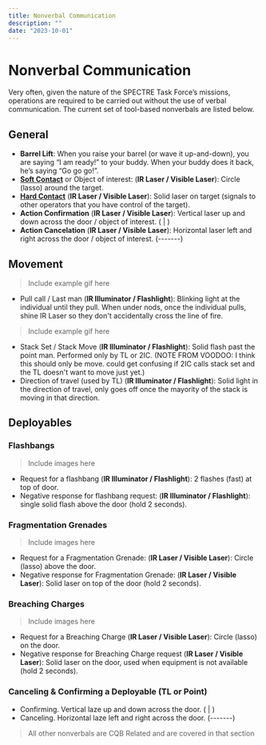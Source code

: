 ```yaml
---
title: Nonverbal Communication
description: ""
date: "2023-10-01"
---
```


# Nonverbal Communication
Very often, given the nature of the SPECTRE Task Force’s missions, operations are required to be carried out without the use of verbal communication. The current set of tool-based nonverbals are listed below. 

## General
- **Barrel Lift**: When you raise your barrel (or wave it up-and-down), you are saying “I am ready!” to your buddy. When your buddy does it back, he’s saying “Go go go!”.
- [**Soft Contact**](/docs/section-maneuvers/reaction-to-contact#types-of-contact) or Object of interest: (**IR Laser / Visible Laser**): Circle (lasso) around the target.
- [**Hard Contact**](/docs/section-maneuvers/reaction-to-contact#types-of-contact) (**IR Laser / Visible Laser**): Solid laser on target (signals to other operators that you have control of the target).
- **Action Confirmation** (**IR Laser / Visible Laser**): Vertical laser up and down across the door / object of interest.    ( | )
- **Action Cancelation** (**IR Laser / Visible Laser**): Horizontal laser left and right across the door / object of interest.   (-------)

## Movement
> Include example gif here
- Pull call / Last man (**IR Illuminator / Flashlight**): Blinking light at the individual until they pull. When under nods, once the individual pulls, shine IR Laser so they don't accidentally cross the line of fire. 
> Include example gif here
- Stack Set / Stack Move (**IR Illuminator / Flashlight**): Solid flash past the point man. Performed only by TL or 2IC. (NOTE FROM VOODOO: I think this should only be move. could get confusing if 2IC calls stack set and the TL doesn't want to move just yet.)  
- Direction of travel (used by TL) (**IR Illuminator / Flashlight**): Solid light in the direction of travel, only goes off once the mayority of the stack is moving in that direction.

## Deployables

### Flashbangs
> Include images here
- Request for a flashbang (**IR Illuminator / Flashlight**): 2 flashes (fast) at top of door.
- Negative response for flashbang request: (**IR Illuminator / Flashlight**): single solid flash above the door (hold 2 seconds).

### Fragmentation Grenades
> Include images here
- Request for a Fragmentation Grenade: (**IR Laser / Visible Laser**): Circle (lasso) above the door.
- Negative response for Fragmentation Grenade: (**IR Laser / Visible Laser**): Solid laser on top of the door (hold 2 seconds).

### Breaching Charges
> Include images here
- Request for a Breaching Charge (**IR Laser / Visible Laser**): Circle (lasso) on the door.
- Negative response for Breaching Charge request (**IR Laser / Visible Laser**): Solid laser on the door, used when equipment is not available (hold 2 seconds).

### Canceling & Confirming a Deployable (TL or Point)
- Confirming. Vertical laze up and down across the door. ( | )
- Canceling. Horizontal laze left and right across the door. (-------)

> All other nonverbals are CQB Related and are covered in that section
